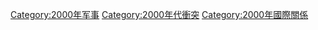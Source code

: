 {{cat topic in year|topic=衝突|year=2000}}

[[Category:2000年军事|Category:2000年军事]]
[[Category:2000年代衝突|Category:2000年代衝突]]
[[Category:2000年國際關係|Category:2000年國際關係]]